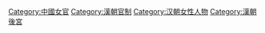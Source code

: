 [[Category:中國女官|Category:中國女官]]
[[Category:漢朝官制|Category:漢朝官制]]
[[Category:汉朝女性人物|Category:汉朝女性人物]]
[[Category:漢朝後宮|Category:漢朝後宮]]